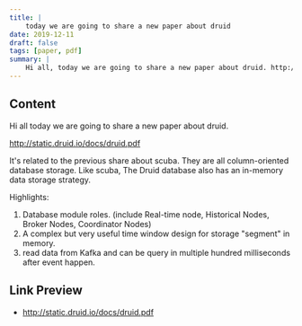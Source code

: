 ```yaml
---
title: |
    today we are going to share a new paper about druid
date: 2019-12-11
draft: false
tags: [paper, pdf]
summary: |
    Hi all, today we are going to share a new paper about druid. http://static.druid.io/docs/druid.pdf It's related to the previous share about scuba. They are all column-oriented database storage. Like scuba, The Druid database also has an in-memory data storage strategy.
---
```


## Content

Hi all 
today we are going to share a new paper about druid.

http://static.druid.io/docs/druid.pdf

It's related to the previous share about scuba.
They are all column-oriented database storage. 
Like scuba, The Druid database also has an in-memory data storage strategy.

Highlights:

1. Database module roles. (include Real-time node, Historical Nodes, Broker Nodes, Coordinator Nodes)
2. A complex but very useful time window design for storage "segment" in memory.
3. read data from Kafka and can be query in multiple hundred milliseconds after event happen.

## Link Preview

- http://static.druid.io/docs/druid.pdf
